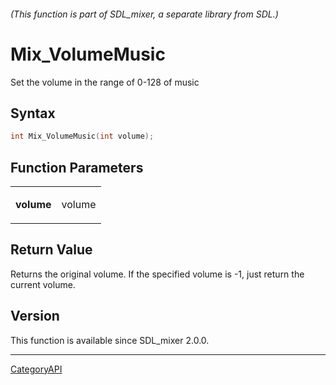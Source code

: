 ====== (This function is part of SDL_mixer, a separate library from SDL.) ======
= Mix_VolumeMusic =

Set the volume in the range of 0-128 of music 

== Syntax ==

<syntaxhighlight lang='c'>
int Mix_VolumeMusic(int volume);
</syntaxhighlight>

== Function Parameters ==

{|
|'''volume'''
|volume
|}

== Return Value ==

Returns the original volume. If the specified volume is -1, just return the
current volume.

== Version ==

This function is available since SDL_mixer 2.0.0.

----
[[CategoryAPI]]


